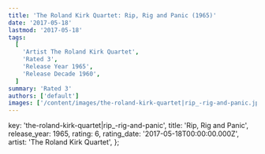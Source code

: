 ```yaml
---
title: 'The Roland Kirk Quartet: Rip, Rig and Panic (1965)'
date: '2017-05-18'
lastmod: '2017-05-18'
tags:
  [
    'Artist The Roland Kirk Quartet',
    'Rated 3',
    'Release Year 1965',
    'Release Decade 1960',
  ]
summary: 'Rated 3'
authors: ['default']
images: ['/content/images/the-roland-kirk-quartet|rip_-rig-and-panic.jpg']
---
```


  key: 'the-roland-kirk-quartet|rip_-rig-and-panic',
  title: 'Rip, Rig and Panic',
  release_year: 1965,
  rating: 6,
  rating_date: '2017-05-18T00:00:00.000Z',
  artist: 'The Roland Kirk Quartet',
};

<MusicRating data={data} />

